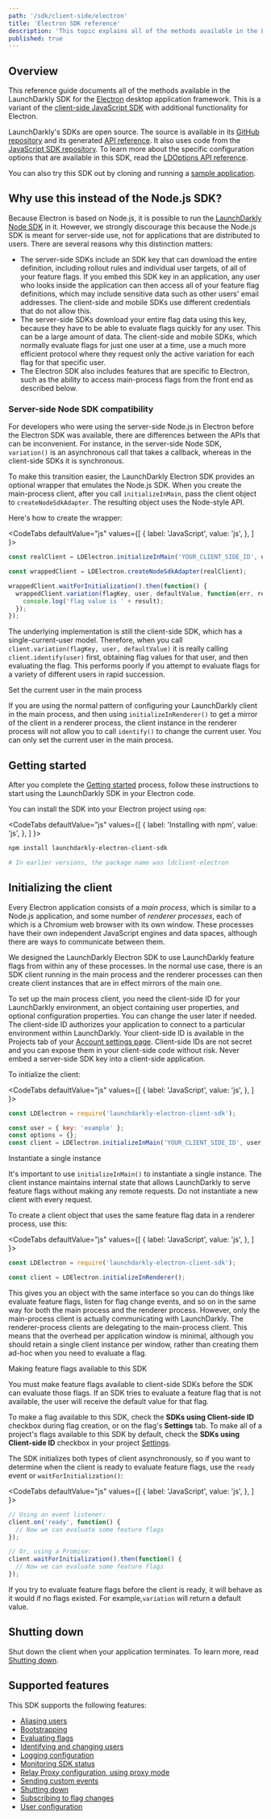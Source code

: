 ```yaml
---
path: '/sdk/client-side/electron'
title: 'Electron SDK reference'
description: 'This topic explains all of the methods available in the LaunchDarkly SDK for the Electron desktop application framework.'
published: true
---
```


## Overview

This reference guide documents all of the methods available in the LaunchDarkly SDK for the [Electron](https://electronjs.org/) desktop application framework. This is a variant of the [client-side JavaScript SDK](/sdk/client-side/javascript) with additional functionality for Electron.

LaunchDarkly's SDKs are open source. The source is available in its [GitHub repository](https://github.com/launchdarkly/electron-client-sdk) and its generated [API reference](https://launchdarkly.github.io/electron-client-sdk/). It also uses code from the [JavaScript SDK repository](https://github.com/launchdarkly/js-client-sdk). To learn more about the specific configuration options that are available in this SDK, read the [LDOptions API reference](https://launchdarkly.github.io/electron-client-sdk/interfaces/_launchdarkly_electron_client_sdk_.ldoptions.html).

You can also try this SDK out by cloning and running a [sample application](https://github.com/launchdarkly/hello-electron).

## Why use this instead of the Node.js SDK?

Because Electron is based on Node.js, it is possible to run the [LaunchDarkly Node SDK](/sdk/client-side/node-js) in it. However, we strongly discourage this because the Node.js SDK is meant for server-side use, not for applications that are distributed to users. There are several reasons why this distinction matters:

- The server-side SDKs include an SDK key that can download the entire definition, including rollout rules and individual user targets, of all of your feature flags. If you embed this SDK key in an application, any user who looks inside the application can then access all of your feature flag definitions, which may include sensitive data such as other users' email addresses. The client-side and mobile SDKs use different credentials that do not allow this.
- The server-side SDKs download your entire flag data using this key, because they have to be able to evaluate flags quickly for any user. This can be a large amount of data. The client-side and mobile SDKs, which normally evaluate flags for just one user at a time, use a much more efficient protocol where they request only the active variation for each flag for that specific user.
- The Electron SDK also includes features that are specific to Electron, such as the ability to access main-process flags from the front end as described below.

### Server-side Node SDK compatibility

For developers who were using the server-side Node.js in Electron before the Electron SDK was available, there are differences between the APIs that can be inconvenient. For instance, in the server-side Node SDK, `variation()` is an asynchronous call that takes a callback, whereas in the client-side SDKs it is synchronous.

To make this transition easier, the LaunchDarkly Electron SDK provides an optional wrapper that emulates the Node.js SDK. When you create the main-process client, after you call `initializeInMain`, pass the client object to `createNodeSdkAdapter`. The resulting object uses the Node-style API.

Here's how to create the wrapper:

<CodeTabs
  defaultValue="js"
  values={[
    { label: 'JavaScript', value: 'js', },
  ]
}>
<CodeTabItem value="js">

```js
const realClient = LDElectron.initializeInMain('YOUR_CLIENT_SIDE_ID', user, options);

const wrappedClient = LDElectron.createNodeSdkAdapter(realClient);

wrappedClient.waitForInitialization().then(function() {
  wrappedClient.variation(flagKey, user, defaultValue, function(err, result) {
    console.log('flag value is ' + result);
  });
});
```

</CodeTabItem>
</CodeTabs>

The underlying implementation is still the client-side SDK, which has a single-current-user model. Therefore, when you call `client.variation(flagKey, user, defaultValue)` it is really calling `client.identify(user)` first, obtaining flag values for that user, and then evaluating the flag. This performs poorly if you attempt to evaluate flags for a variety of different users in rapid succession.

<Callout intent="warning">
<CalloutTitle>Set the current user in the main process</CalloutTitle>
<CalloutDescription>

If you are using the normal pattern of configuring your LaunchDarkly client in the main process, and then using `initializeInRenderer()` to get a mirror of the client in a renderer process, the client instance in the renderer process will not allow you to call `identify()` to change the current user. You can only set the current user in the main process.

</CalloutDescription>
</Callout>

## Getting started

After you complete the [Getting started](/home/getting-started) process, follow these instructions to start using the LaunchDarkly SDK in your Electron code.

You can install the SDK into your Electron project using `npm`:

<CodeTabs
  defaultValue="js"
  values={[
    { label: 'Installing with npm', value: 'js', },
  ]
}>
<CodeTabItem value="js">

```bash
npm install launchdarkly-electron-client-sdk

# In earlier versions, the package name was ldclient-electron
```

</CodeTabItem>
</CodeTabs>

## Initializing the client

Every Electron application consists of a _main process_, which is similar to a Node.js application, and some number of _renderer processes_, each of which is a Chromium web browser with its own window. These processes have their own independent JavaScript engines and data spaces, although there are ways to communicate between them.

We designed the LaunchDarkly Electron SDK to use LaunchDarkly feature flags from within any of these processes. In the normal use case, there is an SDK client running in the main process and the renderer processes can then create client instances that are in effect mirrors of the main one.

To set up the main process client, you need the client-side ID for your LaunchDarkly environment, an object containing user properties, and optional configuration properties. You can change the user later if needed. The client-side ID authorizes your application to connect to a particular environment within LaunchDarkly. Your client-side ID is available in the Projects tab of your [Account settings page](https://app.launchdarkly.com/settings/projects). Client-side IDs are not secret and you can expose them in your client-side code without risk. Never embed a server-side SDK key into a client-side application.

To initialize the client:

<CodeTabs
  defaultValue="js"
  values={[
    { label: 'JavaScript', value: 'js', },
  ]
}>
<CodeTabItem value="js">

```js
const LDElectron = require('launchdarkly-electron-client-sdk');

const user = { key: 'example' };
const options = {};
const client = LDElectron.initializeInMain('YOUR_CLIENT_SIDE_ID', user, options);
```

</CodeTabItem>
</CodeTabs>

<Callout intent="alert">
<CalloutTitle>Instantiate a single instance</CalloutTitle>
<CalloutDescription>

It's important to use `initializeInMain()` to instantiate a single instance. The client instance maintains internal state that allows LaunchDarkly to serve feature flags without making any remote requests. Do not instantiate a new client with every request.

</CalloutDescription>
</Callout>

To create a client object that uses the same feature flag data in a renderer process, use this:

<CodeTabs
  defaultValue="js"
  values={[
    { label: 'JavaScript', value: 'js', },
  ]
}>
<CodeTabItem value="js">

```js
const LDElectron = require('launchdarkly-electron-client-sdk');

const client = LDElectron.initializeInRenderer();
```

</CodeTabItem>
</CodeTabs>

This gives you an object with the same interface so you can do things like evaluate feature flags, listen for flag change events, and so on in the same way for both the main process and the renderer process. However, only the main-process client is actually communicating with LaunchDarkly. The renderer-process clients are delegating to the main-process client. This means that the overhead per application window is minimal, although you should retain a single client instance per window, rather than creating them ad-hoc when you need to evaluate a flag.

<Callout intent="alert">
<CalloutTitle>Making feature flags available to this SDK</CalloutTitle>
<CalloutDescription>

You must make feature flags available to client-side SDKs before the SDK can evaluate those flags. If an SDK tries to evaluate a feature flag that is not available, the user will receive the default value for that flag.

To make a flag available to this SDK, check the **SDKs using Client-side ID** checkbox during flag creation, or on the flag's **Settings** tab. To make all of a project's flags available to this SDK by default, check the **SDKs using Client-side ID** checkbox in your project [Settings](https://app.launchdarkly.com/settings/projects).

</CalloutDescription>
</Callout>

The SDK initializes both types of client asynchronously, so if you want to determine when the client is ready to evaluate feature flags, use the `ready` event or `waitForInitialization()`:

<CodeTabs
  defaultValue="js"
  values={[
    { label: 'JavaScript', value: 'js', },
  ]
}>
<CodeTabItem value="js">

```js
// Using an event listener:
client.on('ready', function() {
  // Now we can evaluate some feature flags
});

// Or, using a Promise:
client.waitForInitialization().then(function() {
  // Now we can evaluate some feature flags
});
```

</CodeTabItem>
</CodeTabs>

If you try to evaluate feature flags before the client is ready, it will behave as it would if no flags existed. For example,`variation` will return a default value.

## Shutting down

Shut down the client when your application terminates. To learn more, read [Shutting down](/sdk/features/shutdown#electron).

## Supported features

This SDK supports the following features:

* [Aliasing users](/sdk/features/aliasing-users#electron)
* [Bootstrapping](/sdk/features/bootstrapping#electron)
* [Evaluating flags](/sdk/features/evaluating#electron)
* [Identifying and changing users](/sdk/features/identify#electron)
* [Logging configuration](/sdk/features/logging#electron)
* [Monitoring SDK status](/sdk/features/monitoring#electron)
* [Relay Proxy configuration, using proxy mode](/sdk/features/relay-proxy-configuration/proxy-mode#electron)
* [Sending custom events](/sdk/features/events#electron)
* [Shutting down](/sdk/features/shutdown#electron)
* [Subscribing to flag changes](/sdk/features/flag-changes#electron)
* [User configuration](/sdk/features/user-config#electron)
